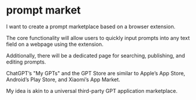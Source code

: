 # prompt market

I want to create a prompt marketplace based on a browser extension.

The core functionality will allow users to quickly input prompts into any text field on a webpage using the extension.

Additionally, there will be a dedicated page for searching, publishing, and editing prompts.

ChatGPT’s "My GPTs" and the GPT Store are similar to Apple’s App Store, Android’s Play Store, and Xiaomi’s App Market.

My idea is akin to a universal third-party GPT application marketplace.
